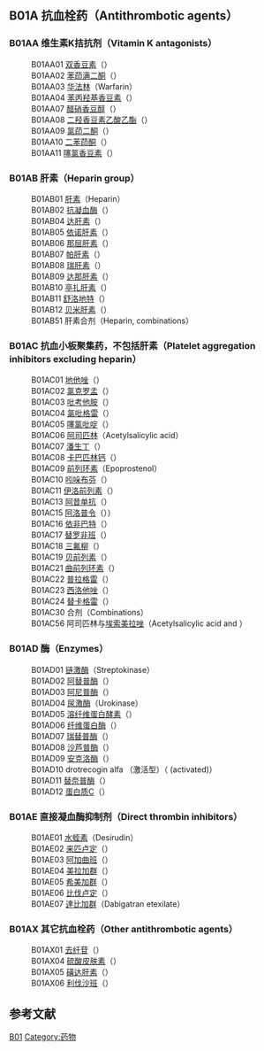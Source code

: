 {{missing information|主文|time=2019-09-13T19:48:42+00:00}}
{{refimprove|time=2019-09-13T19:48:42+00:00}}
{{ATC codes lead|B|01|Antithrombotic agents}}

=={{anchor|B01A}}B01A 抗血栓药（Antithrombotic agents）==
==={{anchor|B01AA}}B01AA 维生素K拮抗剂（Vitamin K antagonists）===
:B01AA01 [[双香豆素|双香豆素]]（{{lang|en|Dicoumarol}}）
:B01AA02 [[苯茚满二酮|苯茚满二酮]]（{{lang|en|Phenindione}}）
:B01AA03 [[华法林|华法林]]（Warfarin）
:B01AA04 [[苯丙羟基香豆素|苯丙羟基香豆素]]（{{lang|en|Phenprocoumon}}）
:B01AA07 [[醋硝香豆醇|醋硝香豆醇]]（{{lang|en|Acenocoumarol}}）
:B01AA08 [[二羟香豆素乙酸乙酯|二羟香豆素乙酸乙酯]]（{{lang|en|Ethyl biscoumacetate}}）
:B01AA09 [[氯茚二酮|氯茚二酮]]（{{lang|en|Clorindione}}）
:B01AA10 [[二苯茚酮|二苯茚酮]]（{{lang|en|Diphenadione}}）
:B01AA11 [[噻氯香豆素|噻氯香豆素]]（{{lang|en|Tioclomarol}}）

==={{anchor|B01AB}}B01AB 肝素（Heparin group）===
:B01AB01 [[肝素|肝素]]（Heparin）
:B01AB02 [[抗凝血酶|抗凝血酶]]（{{lang|en|Antithrombin III}}）
:B01AB04 [[达肝素|达肝素]]（{{lang|en|Dalteparin}}）
:B01AB05 [[依诺肝素|依诺肝素]]（{{lang|en|Enoxaparin}}）
:B01AB06 [[那屈肝素|那屈肝素]]（{{lang|en|Nadroparin}}）
:B01AB07 [[帕肝素|帕肝素]]（{{lang|en|Parnaparin}}）
:B01AB08 [[瑞肝素|瑞肝素]]（{{lang|en|Reviparin}}）
:B01AB09 [[达那肝素|达那肝素]]（{{lang|en|Danaparoid}}）
:B01AB10 [[亭扎肝素|亭扎肝素]]（{{lang|en|Tinzaparin}}）
:B01AB11 [[舒洛地特|舒洛地特]]（{{lang|en|Sulodexide}}）
:B01AB12 [[贝米肝素|贝米肝素]]（{{lang|en|Bemiparin}}）
:B01AB51 肝素合剂（Heparin, combinations）

==={{anchor|B01AC}}B01AC 抗血小板聚集药，不包括肝素（Platelet aggregation inhibitors excluding heparin）===
:B01AC01 [[地他唑|地他唑]]（{{lang|en|Ditazole}}）
:B01AC02 [[氯克罗孟|氯克罗孟]]（{{lang|en|Cloricromen}}）
:B01AC03 [[吡考他胺|吡考他胺]]（{{lang|en|Picotamide}}）
:B01AC04 [[氯吡格雷|氯吡格雷]]（{{lang|en|Clopidogrel}}）
:B01AC05 [[噻氯吡啶|噻氯吡啶]]（{{lang|en|Ticlopidine}}）
:B01AC06 [[阿司匹林|阿司匹林]]（Acetylsalicylic acid）
:B01AC07 [[潘生丁|潘生丁]]（{{lang|en|Dipyridamole}}）
:B01AC08 [[卡巴匹林钙|卡巴匹林钙]]（{{lang|en|Carbasalate calcium}}）
:B01AC09 [[前列环素|前列环素]]（Epoprostenol）
:B01AC10 [[吲哚布芬|吲哚布芬]]（{{lang|en|Indobufen}}）
:B01AC11 [[伊洛前列素|伊洛前列素]]（{{lang|en|Iloprost}}）
:B01AC13 [[阿昔单抗|阿昔单抗]]（{{lang|en|Abciximab}}）
:B01AC15 [[阿洛普令|阿洛普令]]（{{lang|en|Aloxiprin}}））
:B01AC16 [[依非巴特|依非巴特]]（{{lang|en|Eptifibatide}}）
:B01AC17 [[替罗非班|替罗非班]]（{{lang|en|Tirofiban}}）
:B01AC18 [[三氟柳|三氟柳]]（{{lang|en|Triflusal}}）
:B01AC19 [[贝前列素|贝前列素]]（{{lang|en|Beraprost}}）
:B01AC21 [[曲前列环素|曲前列环素]]（{{lang|en|Treprostinil}}）
:B01AC22 [[普拉格雷|普拉格雷]]（{{lang|en|Prasugrel}}）
:B01AC23 [[西洛他唑|西洛他唑]]（{{lang|en|Cilostazol}}）
:B01AC24 [[替卡格雷|替卡格雷]]（{{lang|en|Ticagrelor}}）
:B01AC30 合剂（Combinations）
:B01AC56 阿司匹林与[[埃索美拉唑|埃索美拉唑]]（Acetylsalicylic acid and {{lang|en|esomeprazole}}）

==={{anchor|B01AD}}B01AD 酶（Enzymes）===
:B01AD01 [[链激酶|链激酶]]（Streptokinase）
:B01AD02 [[阿替普酶|阿替普酶]]（{{lang|en|Alteplase}}）
:B01AD03 [[阿尼普酶|阿尼普酶]]（{{lang|en|Anistreplase}}）
:B01AD04 [[尿激酶|尿激酶]]（Urokinase）
:B01AD05 [[溶纤维蛋白酵素|溶纤维蛋白酵素]]（{{lang|en|Fibrinolysin}}）
:B01AD06 [[纤维蛋白酶|纤维蛋白酶]]（{{lang|en|Brinase}}）
:B01AD07 [[瑞替普酶|瑞替普酶]]（{{lang|en|Reteplase}}）
:B01AD08 [[沙芦普酶|沙芦普酶]]（{{lang|en|Saruplase}}）
:B01AD09 [[安克洛酶|安克洛酶]]（{{lang|en|Ancrod}}）
:B01AD10 drotrecogin alfa （激活型）（{{lang|en|Drotrecogin alfa}} (activated)）
:B01AD11 [[替奈普酶|替奈普酶]]（{{lang|en|Tenecteplase}}）
:B01AD12 [[蛋白质C|蛋白质C]]（{{lang|en|Protein C}}）

==={{anchor|B01AE}}B01AE 直接凝血酶抑制剂（Direct thrombin inhibitors）===
:B01AE01 [[水蛭素|水蛭素]]（Desirudin）
:B01AE02 [[来匹卢定|来匹卢定]]（{{lang|en|Lepirudin}}）
:B01AE03 [[阿加曲班|阿加曲班]]（{{lang|en|Argatroban}}）
:B01AE04 [[美拉加群|美拉加群]]（{{lang|en|Melagatran}}）
:B01AE05 [[希美加群|希美加群]]（{{lang|en|Ximelagatran}}）
:B01AE06 [[比伐卢定|比伐卢定]]（{{lang|en|Bivalirudin}}）
:B01AE07 [[達比加群|達比加群]]（Dabigatran etexilate）

==={{anchor|B01AX}}B01AX 其它抗血栓药（Other antithrombotic agents）===
:B01AX01 [[去纤苷|去纤苷]]（{{lang|en|Defibrotide}}）
:B01AX04 [[硫酸皮肤素|硫酸皮肤素]]（{{lang|en|Dermatan sulfate}}）
:B01AX05 [[磺达肝素|磺达肝素]]（{{lang|en|Fondaparinux}}）
:B01AX06 [[利伐沙班|利伐沙班]]（{{lang|en|Rivaroxaban}}）

==参考文献==
{{Reflist}}

{{Antithrombotics}}

[[Category:ATC代码|B01]]
[[Category:药物|Category:药物]]